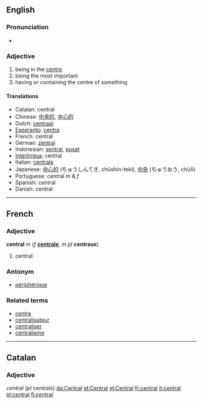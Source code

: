 ==English==
===Pronunciation===
*{{IPA|/ˈsɛntɹəl/}}
===Adjective===
# being in the [[centre]]
# being the most important
# having or containing the centre of something

====Translations====
*Catalan: central
*Chinese: [[中央的]], [[中心的]]
*Dutch: [[centraal]]
*[[Esperanto]]: [[centra]]
*French: central
*German: [[zentral]]
*Indonesian: [[sentral]], [[pusat]]
*[[Interlingua]]: central
*Italian: [[centrale]]
*Japanese:  [[中心的]] (ちゅうしんてき, chūshin-teki), [[中央]] (ちゅうおう, chūō)
*Portuguese: central ''m'' & ''f''
*Spanish: central
*Danish: central


----

==French==
===Adjective===
'''central''' ''m'' (''f'' '''[[centrale]]''', ''m pl'' '''centraux''')

# central

===Antonym===
*[[périphérique]]

===Related terms===
*[[centre#French|centre]]
*[[centralisateur]]
*[[centraliser]]
*[[centralisme]]

----

==Catalan==
===Adjective===
central (''pl'' centrals)
[[da:Central]]
[[et:Central]]
[[el:Central]]
[[fr:central]]
[[it:central]]
[[pl:central]]
[[fi:central]]
